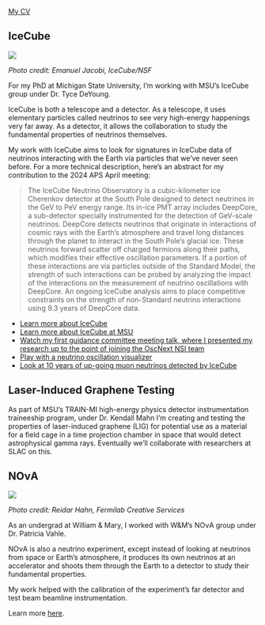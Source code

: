 [My CV](https://drive.google.com/file/d/1YZ4hTGaIpuJSajsmJk6I88Tj-wSWam3Z/view?usp=sharing)

## IceCube

![](https://icecube.wisc.edu/wp-content/uploads/galleries/Landscapes/gal_Landscapes_icl_moonlight_RGB.jpg)

*Photo credit: Emanuel Jacobi, IceCube/NSF*

For my PhD at Michigan State University, I'm working with MSU's IceCube group under Dr. Tyce DeYoung.

IceCube is both a telescope and a detector. As a telescope, it uses elementary particles called neutrinos to see very high-energy happenings very far away. As a detector, it allows the collaboration to study the fundamental properties of neutrinos themselves.

My work with IceCube aims to look for signatures in IceCube data of neutrinos interacting with the Earth via particles that we've never seen before. For a more technical description, here's an abstract for my contribution to the 2024 APS April meeting:

> The IceCube Neutrino Observatory is a cubic-kilometer ice Cherenkov detector at the South Pole designed to detect neutrinos in the GeV to PeV energy range. Its in-ice PMT array includes DeepCore, a sub-detector specially instrumented for the detection of GeV-scale neutrinos. DeepCore detects neutrinos that originate in interactions of cosmic rays with the Earth's atmosphere and travel long distances through the planet to interact in the South Pole's glacial ice. These neutrinos forward scatter off charged fermions along their paths, which modifies their effective oscillation parameters. If a portion of these interactions are via particles outside of the Standard Model, the strength of such interactions can be probed by analyzing the impact of the interactions on the measurement of neutrino oscillations with DeepCore. An ongoing IceCube analysis aims to place competitive constraints on the strength of non-Standard neutrino interactions using 9.3 years of DeepCore data.

- [Learn more about IceCube](https://icecube.wisc.edu/science/icecube/)
- [Learn more about IceCube at MSU](https://pa.msu.edu/high-energy-physics/icecube-experiment/index.aspx)
- [Watch my first guidance committee meeting talk, where I presented my research up to the point of joining the OscNext NSI team](https://youtu.be/yqfUC1sKiHc)
- [Play with a neutrino oscillation visualizer](https://philippeller.github.io/osc.html)
- [Look at 10 years of up-going muon neutrinos detected by IceCube](https://user-web.icecube.wisc.edu/~lulu/globe_AR/webcity/ngc1068/)

## Laser-Induced Graphene Testing

As part of MSU's TRAIN-MI high-energy physics detector instrumentation traineeship program, under Dr. Kendall Mahn I'm creating and testing the properties of laser-induced graphene (LIG) for potential use as a material for a field cage in a time projection chamber in space that would detect astrophysical gamma rays. Eventually we'll collaborate with researchers at SLAC on this.

## NOνA

![](https://mod.fnal.gov/mod/stillphotos/2013/0100/13-0146-02D.jpg)

*Photo credit: Reidar Hahn, Fermilab Creative Services*

As an undergrad at William & Mary, I worked with W&M's NOνA group under Dr. Patricia Vahle.

NOνA is also a neutrino experiment, except instead of looking at neutrinos from space or Earth's atmosphere, it produces its own neutrinos at an accelerator and shoots them through the Earth to a detector to study their fundamental properties.

My work helped with the calibration of the experiment's far detector and test beam beamline instrumentation.

Learn more [here](https://novaexperiment.fnal.gov/how-does-nova-work/).
